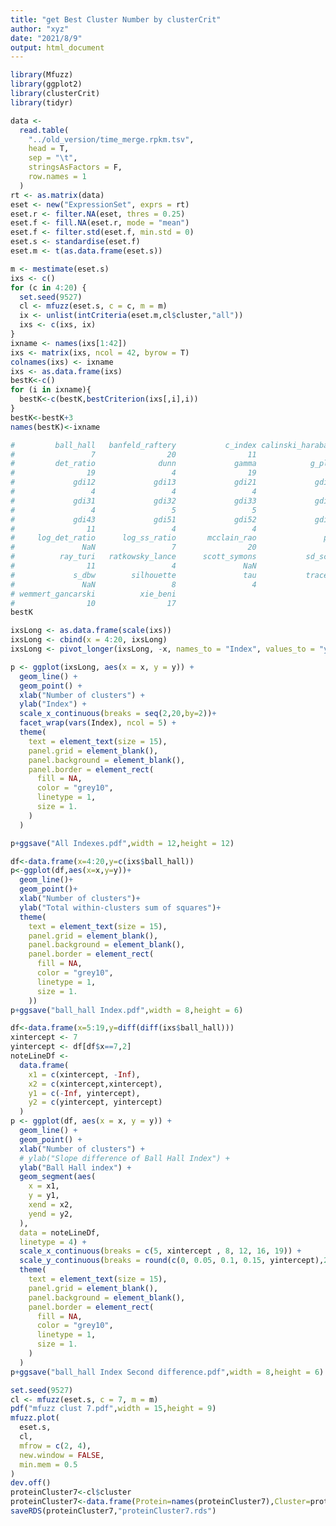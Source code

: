 ```yaml
---
title: "get Best Cluster Number by clusterCrit"
author: "xyz"
date: "2021/8/9"
output: html_document
---
```


```r
library(Mfuzz)
library(ggplot2)
library(clusterCrit)
library(tidyr)
```

```r
data <-
  read.table(
    "../old_version/time_merge.rpkm.tsv",
    head = T,
    sep = "\t",
    stringsAsFactors = F,
    row.names = 1
  )
rt <- as.matrix(data)
eset <- new("ExpressionSet", exprs = rt)
eset.r <- filter.NA(eset, thres = 0.25)
eset.f <- fill.NA(eset.r, mode = "mean")
eset.f <- filter.std(eset.f, min.std = 0)
eset.s <- standardise(eset.f)
eset.m <- t(as.data.frame(eset.s))

m <- mestimate(eset.s)
ixs <- c()
for (c in 4:20) {
  set.seed(9527)
  cl <- mfuzz(eset.s, c = c, m = m)
  ix <- unlist(intCriteria(eset.m,cl$cluster,"all"))
  ixs <- c(ixs, ix)
}
ixname <- names(ixs[1:42])
ixs <- matrix(ixs, ncol = 42, byrow = T)
colnames(ixs) <- ixname
ixs <- as.data.frame(ixs)
bestK<-c()
for (i in ixname){
  bestK<-c(bestK,bestCriterion(ixs[,i],i))
}
bestK<-bestK+3
names(bestK)<-ixname

#         ball_hall   banfeld_raftery           c_index calinski_harabasz    davies_bouldin 
#                 7                20                11                 4                10 
#         det_ratio              dunn             gamma            g_plus             gdi11 
#                19                 4                19                20                 4 
#             gdi12             gdi13             gdi21             gdi22             gdi23 
#                 4                 4                 4                10                10 
#             gdi31             gdi32             gdi33             gdi41             gdi42 
#                 4                 5                 5                 5                11 
#             gdi43             gdi51             gdi52             gdi53          ksq_detw 
#                11                 4                 4                 4                 7 
#     log_det_ratio      log_ss_ratio       mcclain_rao               pbm    point_biserial 
#               NaN                 7                20                 4                20 
#          ray_turi   ratkowsky_lance      scott_symons           sd_scat            sd_dis 
#                11                 4               NaN                20                 8 
#             s_dbw        silhouette               tau           trace_w         trace_wib 
#               NaN                 8                 4                 7                 8 
# wemmert_gancarski          xie_beni 
#                10                17 
bestK

ixsLong <- as.data.frame(scale(ixs))
ixsLong <- cbind(x = 4:20, ixsLong)
ixsLong <- pivot_longer(ixsLong, -x, names_to = "Index", values_to = "y")

p <- ggplot(ixsLong, aes(x = x, y = y)) +
  geom_line() +
  geom_point() +
  xlab("Number of clusters") +
  ylab("Index") +
  scale_x_continuous(breaks = seq(2,20,by=2))+
  facet_wrap(vars(Index), ncol = 5) +
  theme(
    text = element_text(size = 15),
    panel.grid = element_blank(),
    panel.background = element_blank(),
    panel.border = element_rect(
      fill = NA,
      color = "grey10",
      linetype = 1,
      size = 1.
    )
  )

p+ggsave("All Indexes.pdf",width = 12,height = 12)

df<-data.frame(x=4:20,y=c(ixs$ball_hall))
p<-ggplot(df,aes(x=x,y=y))+
  geom_line()+
  geom_point()+
  xlab("Number of clusters")+
  ylab("Total within-clusters sum of squares")+
  theme(
    text = element_text(size = 15),
    panel.grid = element_blank(),
    panel.background = element_blank(),
    panel.border = element_rect(
      fill = NA,
      color = "grey10",
      linetype = 1,
      size = 1.
    ))
p+ggsave("ball_hall Index.pdf",width = 8,height = 6)

df<-data.frame(x=5:19,y=diff(diff(ixs$ball_hall)))
xintercept <- 7
yintercept <- df[df$x==7,2]
noteLineDf <-
  data.frame(
    x1 = c(xintercept, -Inf),
    x2 = c(xintercept,xintercept),
    y1 = c(-Inf, yintercept),
    y2 = c(yintercept, yintercept)
  )
p <- ggplot(df, aes(x = x, y = y)) +
  geom_line() +
  geom_point() +
  xlab("Number of clusters") +
  # ylab("Slope difference of Ball Hall Index") +
  ylab("Ball Hall index") +
  geom_segment(aes(
    x = x1,
    y = y1,
    xend = x2,
    yend = y2,
  ),
  data = noteLineDf,
  linetype = 4) +
  scale_x_continuous(breaks = c(5, xintercept , 8, 12, 16, 19)) +
  scale_y_continuous(breaks = round(c(0, 0.05, 0.1, 0.15, yintercept),2)) +
  theme(
    text = element_text(size = 15),
    panel.grid = element_blank(),
    panel.background = element_blank(),
    panel.border = element_rect(
      fill = NA,
      color = "grey10",
      linetype = 1,
      size = 1.
    )
  )
p+ggsave("ball_hall Index Second difference.pdf",width = 8,height = 6)
```

```r
set.seed(9527)
cl <- mfuzz(eset.s, c = 7, m = m)
pdf("mfuzz clust 7.pdf",width = 15,height = 9)
mfuzz.plot(
  eset.s,
  cl,
  mfrow = c(2, 4),
  new.window = FALSE,
  min.mem = 0.5
)
dev.off()
proteinCluster7<-cl$cluster
proteinCluster7<-data.frame(Protein=names(proteinCluster7),Cluster=proteinCluster7)
saveRDS(proteinCluster7,"proteinCluster7.rds")
```

